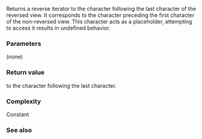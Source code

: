{{cpp/experimental/basic_string_view/title | rend | crend}}
{{cpp/experimental/basic_string_view/navbar}}
{{dcl begin}}
{{dcl | since=libfund_ts |
constexpr const_reverse_iterator rend() const noexcept;
}}
{{dcl | since=libfund_ts |
constexpr const_reverse_iterator crend() const noexcept;
}}
{{dcl end}}

Returns a reverse iterator to the character following the last character of the reversed view. It corresponds to the character preceding the first character of the non-reversed view. This character acts as a placeholder, attempting to access it results in undefined behavior.

{{image|range-rbegin-rend.svg}}

===Parameters===
(none)

===Return value===
{{tt|const_reverse_iterator}} to the character following the last character.

===Complexity===
Constant

===See also===

{{dsc begin}}
{{dsc inc | cpp/experimental/basic_string_view/dsc rbegin}}
{{dsc end}}